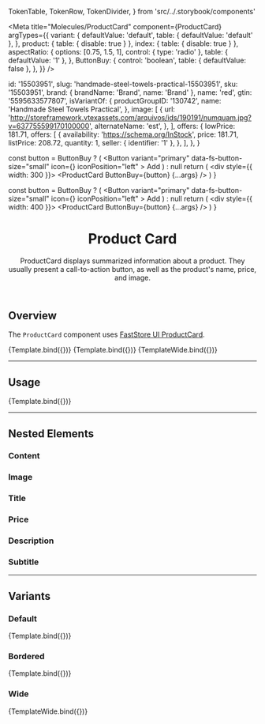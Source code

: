 

  TokenTable,
  TokenRow,
  TokenDivider,
} from 'src/../.storybook/components'

<Meta
  title="Molecules/ProductCard"
  component={ProductCard}
  argTypes={{
    variant: {
      defaultValue: 'default',
      table: { defaultValue: 'default' },
    },
    product: { table: { disable: true } },
    index: { table: { disable: true } },
    aspectRatio: {
      options: [0.75, 1.5, 1],
      control: { type: 'radio' },
      table: { defaultValue: '1' },
    },
    ButtonBuy: {
      control: 'boolean',
      table: { defaultValue: false },
    },
  }}
/>

  id: '15503951',
  slug: 'handmade-steel-towels-practical-15503951',
  sku: '15503951',
  brand: { brandName: 'Brand', name: 'Brand' },
  name: 'red',
  gtin: '5595633577807',
  isVariantOf: {
    productGroupID: '130742',
    name: 'Handmade Steel Towels Practical',
  },
  image: [
    {
      url: 'http://storeframework.vtexassets.com/arquivos/ids/190191/numquam.jpg?v=637755599170100000',
      alternateName: 'est',
    },
  ],
  offers: {
    lowPrice: 181.71,
    offers: [
      {
        availability: 'https://schema.org/InStock',
        price: 181.71,
        listPrice: 208.72,
        quantity: 1,
        seller: { identifier: '1' },
      },
    ],
  },
}

  const button = ButtonBuy ? (
    <Button
      variant="primary"
      data-fs-button-size="small"
      icon={<Icon name="ShoppingCart" width={18} height={18} />}
      iconPosition="left"
    >
      Add
    </Button>
  ) : null
  return (
    <div style={{ width: 300 }}>
      <ProductCard ButtonBuy={button} {...args} />
    </div>
  )
}

  const button = ButtonBuy ? (
    <Button
      variant="primary"
      data-fs-button-size="small"
      icon={<Icon name="ShoppingCart" width={18} height={18} />}
      iconPosition="left"
    >
      Add
    </Button>
  ) : null
  return (
    <div style={{ width: 400 }}>
      <ProductCard ButtonBuy={button} {...args} />
    </div>
  )
}

<header>

# Product Card

ProductCard displays summarized information about a product. They usually present a call-to-action button, as well as the product's name, price, and image.

</header>

## Overview

The `ProductCard` component uses [FastStore UI ProductCard](https://www.faststore.dev/reference/ui/molecules/ProductCard).

<Canvas>
  <Story
    name="overview-default"
    args={{
      product: product,
      index: 1,
      variant: 'default',
      bordered: false,
      aspectRatio: 1,
      ButtonBuy: false,
    }}
  >
    {Template.bind({})}
  </Story>
  <Story
    name="overview-bordered"
    args={{
      product: product,
      index: 1,
      variant: 'default',
      bordered: true,
      aspectRatio: 1,
      ButtonBuy: false,
    }}
  >
    {Template.bind({})}
  </Story>
  <Story
    name="overview-wide"
    args={{
      product: product,
      index: 1,
      variant: 'wide',
      bordered: false,
      aspectRatio: 1.5,
      ButtonBuy: false,
    }}
  >
    {TemplateWide.bind({})}
  </Story>
</Canvas>

---

## Usage

<Canvas>
  <Story
    name="default"
    args={{
      product: product,
      index: 1,
      variant: 'default',
      bordered: false,
      aspectRatio: 1,
      ButtonBuy: false,
    }}
  >
    {Template.bind({})}
  </Story>
</Canvas>

<ArgsTable story="default" />

<TokenTable>
  <TokenRow
    token="--fs-product-card-padding"
    value="var(--fs-spacing-1) var(--fs-spacing-1) var(--fs-spacing-2) var(--fs-spacing-1)"
  />
  <TokenRow token="--fs-product-card-gap" value="var(--fs-grid-gap-2)" />
  <TokenRow token="--fs-product-card-min-width" value="10rem" />
  <TokenDivider />
  <TokenRow token="--fs-product-card-shadow" value="var(--fs-shadow)" />
  <TokenRow
    token="--fs-product-card-shadow-hover"
    value="var(--fs-shadow-hover)"
  />
  <TokenDivider />
  <TokenRow
    token="--fs-product-card-bkg-color"
    value="var(--fs-color-body-bkg)"
    isColor
  />
  <TokenRow
    token="--fs-product-card-bkg-color-hover"
    value="var(--fs-product-card-bkg-color)"
    globalValue="var(--fs-color-body-bkg)"
    isColor
  />
  <TokenRow
    token="--fs-product-card-bkg-color-focus"
    value="var(--fs-product-card-bkg-color-hover)"
    globalValue="var(--fs-color-body-bkg)"
    isColor
  />
  <TokenDivider />
  <TokenRow
    token="--fs-product-card-border-radius"
    value="var(--fs-border-radius)"
  />
  <TokenRow
    token="--fs-product-card-border-color-hover"
    value="var(--fs-border-color-hover)"
    isColor
  />
  <TokenDivider />
  <TokenRow
    token="--fs-product-card-transition-function"
    value="var(--fs-transition-function)"
  />
  <TokenRow
    token="--fs-product-card-transition-property"
    value="var(--fs-transition-property)"
  />
  <TokenRow
    token="--fs-product-card-transition-timing"
    value="var(--fs-transition-timing)"
  />
</TokenTable>

---

## Nested Elements

### Content

<TokenTable>
  <TokenRow
    token="--fs-product-card-content-padding"
    value="var(--fs-spacing-2) 0 0 0"
  />
</TokenTable>

### Image

<TokenTable>
  <TokenRow
    token="--fs-product-card-img-radius"
    value="var(--fs-product-card-border-radius)"
  />
  <TokenRow token="--fs-product-card-img-scale-hover" value="1" />
</TokenTable>

### Title

<TokenTable>
  <TokenRow
    token="--fs-product-card-title-color"
    value="var(--fs-color-text)"
    isColor
  />
  <TokenRow
    token="--fs-product-card-title-size"
    value="var(--fs-text-size-base)"
  />
  <TokenRow
    token="--fs-product-card-title-weight"
    value="var(--fs-text-weight-regular)"
  />
  <TokenRow
    token="--fs-product-card-title-max-lines"
    value="var(--fs-text-max-lines)"
  />
</TokenTable>

### Price

<TokenTable>
  <TokenRow
    token="--fs-product-card-price-color"
    value="var(--fs-color-text)"
    isColor
  />
  <TokenRow
    token="--fs-product-card-price-size"
    value="var(--fs-text-size-base)"
  />
  <TokenRow
    token="--fs-product-card-price-listing-color"
    value="var(--fs-color-text-light)"
    isColor
  />
  <TokenRow
    token="--fs-product-card-price-listing-size"
    value="var(--fs-text-size-legend)"
  />
</TokenTable>

### Description

<TokenTable>
  <TokenRow
    token="--fs-product-card-description-color"
    value="var(--fs-color-text)"
    isColor
  />
  <TokenRow
    token="--fs-product-card-description-size"
    value="var(--fs-text-size-legend)"
  />
</TokenTable>

### Subtitle

<TokenTable>
  <TokenRow
    token="--fs-product-card-subtitle-color"
    value="var(--fs-color-text-light)"
    isColor
  />
  <TokenRow
    token="--fs-product-card-subtitle-size"
    value="var(--fs-text-size-tiny)"
  />
</TokenTable>

---

## Variants

### Default

<Canvas>
  <Story
    name="product-card-default"
    args={{
      product: product,
      index: 1,
      variant: 'default',
      bordered: false,
      aspectRatio: 1,
      ButtonBuy: false,
    }}
  >
    {Template.bind({})}
  </Story>
</Canvas>

### Bordered

<Canvas>
  <Story
    name="product-card-bordered"
    args={{
      product: product,
      index: 1,
      variant: 'default',
      bordered: true,
      aspectRatio: 1,
      ButtonBuy: false,
    }}
  >
    {Template.bind({})}
  </Story>
</Canvas>

<TokenTable>
  <TokenRow
    token="--fs-product-card-border-width"
    value="var(--fs-border-width)"
  />
  <TokenRow
    token="--fs-product-card-border-color"
    value="var(--fs-border-color-light)"
    isColor
  />
</TokenTable>

### Wide

<Canvas>
  <Story
    name="product-card-wide"
    args={{
      product: product,
      index: 1,
      variant: 'wide',
      bordered: false,
      aspectRatio: 1.5,
      ButtonBuy: false,
    }}
  >
    {TemplateWide.bind({})}
  </Story>
</Canvas>

<TokenTable>
  <TokenRow token="--fs-product-card-wide-padding" value="0" />
  <TokenRow
    token="--fs-product-card-wide-content-padding"
    value="var(--fs-spacing-2)"
  />
  <TokenRow
    token="--fs-product-card-wide-bkg-color"
    value="var(--fs-color-neutral-bkg)"
    isColor
  />
  <TokenRow token="--fs-product-card-wide-min-width" value="9rem" />
</TokenTable>
